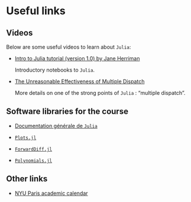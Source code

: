 # Useful links

## Videos

Below are some useful videos to learn about `Julia`:

- [Intro to Julia tutorial (version 1.0) by Jane Herriman](https://youtu.be/8h8rQyEpiZA)

  Introductory notebooks to `Julia`.
  
- [The Unreasonable Effectiveness of Multiple Dispatch](https://www.youtube.com/watch?v=kc9HwsxE1OY)

  More details on one of the strong points of `Julia` : "multiple dispatch".

## Software libraries for the course

- [Documentation générale de `Julia`](https://docs.julialang.org/en/v1/)

- [`Plots.jl`](https://github.com/JuliaPlots/Plots.jl)

- [`ForwardDiff.jl`](https://github.com/JuliaDiff/ForwardDiff.jl)

- [`Polynomials.jl`](https://github.com/JuliaMath/Polynomials.jl)

## Other links

- [NYU Paris academic calendar](https://www.nyu.edu/paris/calendar.html)
